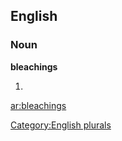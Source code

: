 ==English==

===Noun===
'''bleachings'''

# {{plural of|[[bleaching]]}}

[[Category:English plurals]]

[[ar:bleachings]]